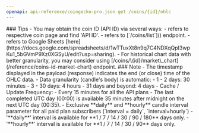 ```yaml
---
openapi: api-reference/coingecko-pro.json get /coins/{id}/ohlc
---
```


<Tip>
### Tips
- You may obtain the coin ID (API ID) via several ways:
  - refers to respective coin page and find 'API ID'.
  - refers to [`/coins/list`](<https://docs.coingecko.com/reference/coins-list>) endpoint.
  - refers to Google Sheets [here](https://docs.google.com/spreadsheets/d/1wTTuxXt8n9q7C4NDXqQpI3wpKu1_5bGVmP9Xz0XGSyU/edit?usp=sharing).
- For historical chart data with better granularity, you may consider using [/coins/\{id}/market\_chart](/reference/coins-id-market-chart) endpoint.
</Tip>

<Note>
### Note
- The timestamp displayed in the payload (response) indicates the end (or close) time of the OHLC data.
- Data granularity (candle's body) is automatic:
  - 1 - 2 days: 30 minutes
  - 3 - 30 days: 4 hours
  - 31 days and beyond: 4 days
- Cache / Update Frequency:  
  - Every 15 minutes for all the API plans
  - The last completed UTC day (00:00) is available 35 minutes after midnight on the next UTC day (00:35).
- Exclusive **daily** and **hourly** candle interval parameter for all paid plan subscribers (`interval = daily`, `interval=hourly`)
  - '**daily**' interval is available for **1 / 7 / 14 / 30 / 90 / 180** days only.
  - '**hourly**' interval is available for  **1 / 7 / 14 / 30 / 90** days only.
</Note>